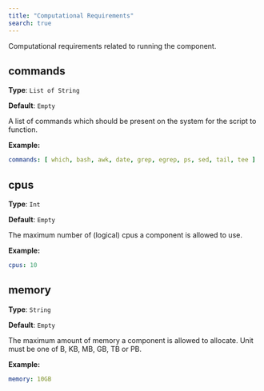 ```yaml
---
title: "Computational Requirements"
search: true
---
```


Computational requirements related to running the component.

## commands

**Type**: `List of String`

**Default**: `Empty`

A list of commands which should be present on the system for the script to function.

**Example:**

```yaml
commands: [ which, bash, awk, date, grep, egrep, ps, sed, tail, tee ]
```

## cpus

**Type**: `Int`

**Default**: `Empty`

The maximum number of (logical) cpus a component is allowed to use.

**Example:**

```yaml
cpus: 10
```

## memory

**Type**: `String`

**Default**: `Empty`

The maximum amount of memory a component is allowed to allocate. Unit must be one of B, KB, MB, GB, TB or PB.

**Example:**

```yaml
memory: 10GB
```
